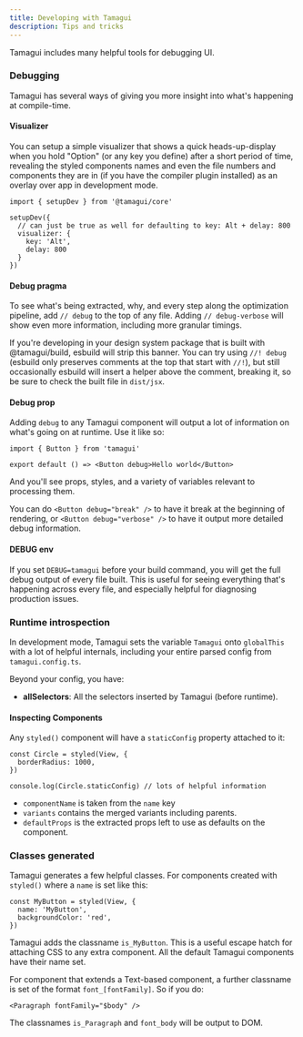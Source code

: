 ```yaml
---
title: Developing with Tamagui
description: Tips and tricks
---
```


Tamagui includes many helpful tools for debugging UI.

### Debugging

Tamagui has several ways of giving you more insight into what's happening at
compile-time.

#### Visualizer

You can setup a simple visualizer that shows a quick heads-up-display when you
hold "Option" (or any key you define) after a short period of time, revealing
the styled components names and even the file numbers and components they are in
(if you have the compiler plugin installed) as an overlay over app in
development mode.

```tsx
import { setupDev } from '@tamagui/core'

setupDev({
  // can just be true as well for defaulting to key: Alt + delay: 800
  visualizer: {
    key: 'Alt',
    delay: 800
  }
})
```

#### Debug pragma

To see what's being extracted, why, and every step along the optimization
pipeline, add `// debug` to the top of any file. Adding `// debug-verbose` will
show even more information, including more granular timings.

If you're developing in your design system package that is built with
@tamagui/build, esbuild will strip this banner. You can try using `//! debug`
(esbuild only preserves comments at the top that start with `//!`), but still
occasionally esbuild will insert a helper above the comment, breaking it, so be
sure to check the built file in `dist/jsx`.

#### Debug prop

Adding `debug` to any Tamagui component will output a lot of information on
what's going on at runtime. Use it like so:

```tsx
import { Button } from 'tamagui'

export default () => <Button debug>Hello world</Button>
```

And you'll see props, styles, and a variety of variables relevant to processing
them.

You can do `<Button debug="break" />` to have it break at the beginning of
rendering, or `<Button debug="verbose" />` to have it output more detailed debug
information.

#### DEBUG env

If you set `DEBUG=tamagui` before your build command, you will get the full
debug output of every file built. This is useful for seeing everything that's
happening across every file, and especially helpful for diagnosing production
issues.

### Runtime introspection

In development mode, Tamagui sets the variable `Tamagui` onto `globalThis` with
a lot of helpful internals, including your entire parsed config from
`tamagui.config.ts`.

Beyond your config, you have:

- **allSelectors**: All the selectors inserted by Tamagui (before runtime).

#### Inspecting Components

Any `styled()` component will have a `staticConfig` property attached to it:

```tsx
const Circle = styled(View, {
  borderRadius: 1000,
})

console.log(Circle.staticConfig) // lots of helpful information
```

- `componentName` is taken from the `name` key
- `variants` contains the merged variants including parents.
- `defaultProps` is the extracted props left to use as defaults on the
  component.

### Classes generated

Tamagui generates a few helpful classes. For components created with `styled()`
where a `name` is set like this:

```tsx
const MyButton = styled(View, {
  name: 'MyButton',
  backgroundColor: 'red',
})
```

Tamagui adds the classname `is_MyButton`. This is a useful escape hatch for
attaching CSS to any extra component. All the default Tamagui components have
their name set.

For component that extends a Text-based component, a further classname is set of
the format `font_[fontFamily]`. So if you do:

```tsx
<Paragraph fontFamily="$body" />
```

The classnames `is_Paragraph` and `font_body` will be output to DOM.
